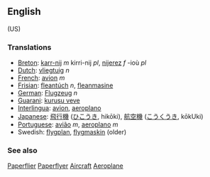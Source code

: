 ==English== (US)

===Translations===
*[[Breton]]: [[karr-nij]] ''m'' kirri-nij ''pl'', [[nijerez]] ''f'' -ioù ''pl''
*[[Dutch]]: [[vliegtuig]] ''n''
*[[French]]: [[avion]] ''m''
*[[Frisian]]: [[fleantúch]] ''n'', [[fleanmasine]]
*[[German]]: [[Flugzeug]] ''n''
*[[Guarani]]: [[kurusu veve]]
*[[Interlingua]]: [[avion]], [[aeroplano]]
*[[Japanese]]: [[飛行機]] ([[ひこうき]], hikōki), [[航空機]] ([[こうくうき]], kōkUki)
*[[Portuguese]]: [[avião]] ''m'', [[aeroplano]] ''m''
*Swedish: [[flygplan]], [[flygmaskin]] (older)

===See also===
[[Paperflier]] [[Paperflyer]] [[Aircraft]] [[Aeroplane]]